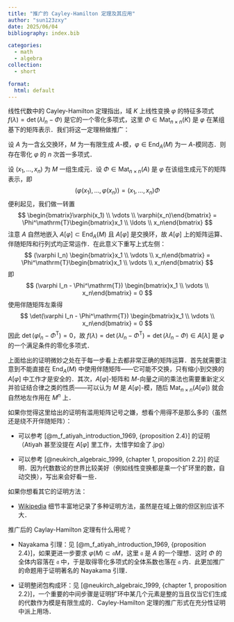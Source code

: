 ```yaml
---
title: "推广的 Cayley-Hamilton 定理及其应用"
author: "sun123zxy"
date: 2025/06/04
bibliography: index.bib

categories:
  - math
  - algebra
collection:
  - short

format:
  html: default
---
```


\newcommand{\End}{\operatorname{End}}
\newcommand{\diag}{\operatorname{diag}}
\newcommand{\Mat}{\operatorname{Mat}}
\newcommand{\injto}{\hookrightarrow}
\newcommand{\T}{\mathrm{T}}

线性代数中的 Cayley-Hamilton 定理指出，域 $K$ 上线性变换 $\varphi$ 的特征多项式 $f(\lambda) = \det(\lambda I_n - \Phi)$ 是它的一个零化多项式，这里 $\Phi \in \Mat_{n \times n}(K)$ 是 $\varphi$ 在某组基下的矩阵表示．我们将这一定理稍做推广：

:::{#thm-cayley-hamilton}

设 $A$ 为一含幺交换环，$M$ 为一有限生成 $A$-模，$\varphi \in \End_A(M)$ 为一 $A$-模同态．则存在零化 $\varphi$ 的 $n$ 次首一多项式．
:::

:::{.proof}

设 $(x_1, \ldots, x_n)$ 为 $M$ 一组生成元．设 $\Phi \in \Mat_{n \times n}(A)$ 是 $\varphi$ 在该组生成元下的矩阵表示，即
$$
(\varphi(x_1), \ldots, \varphi(x_n)) = (x_1, \ldots, x_n) \Phi
$$
便利起见，我们做一转置
$$
\begin{bmatrix}\varphi(x_1) \\ \vdots \\ \varphi(x_n)\end{bmatrix} = \Phi^\T \begin{bmatrix}x_1 \\ \ldots \\ x_n\end{bmatrix}
$$
注意 $A$ 自然地嵌入 $A[\varphi] \subset \End_A(M)$ 且 $A[\varphi]$ 是交换环，故 $A[\varphi]$ 上的矩阵运算、伴随矩阵和行列式均正常运作．在此意义下重写上式左侧：
$$
(\varphi I_n) \begin{bmatrix}x_1 \\ \vdots \\ x_n\end{bmatrix} = \Phi^\T \begin{bmatrix}x_1 \\ \vdots \\ x_n\end{bmatrix}
$$
即
$$
(\varphi I_n - \Phi^\T) \begin{bmatrix}x_1 \\ \vdots \\ x_n\end{bmatrix} = 0
$$
使用伴随矩阵左乘得
$$
\det(\varphi I_n - \Phi^\T) \begin{bmatrix}x_1 \\ \vdots \\ x_n\end{bmatrix} = 0
$$
因此 $\det(\varphi I_n - \Phi^\T) = 0$，故 $f(\lambda) = \det(\lambda I_n - \Phi^\T) = \det(\lambda I_n - \Phi) \in A[\lambda]$ 是 $\varphi$ 的一个满足条件的零化多项式．
:::

:::{.remark}

上面给出的证明微妙之处在于每一步看上去都非常正确的矩阵运算．首先就需要注意到不能直接在 $\End_A(M)$ 中使用伴随矩阵——它可能不交换，只有缩小到交换的 $A[\varphi]$ 中工作才是安全的．其次，$A[\varphi]$-矩阵和 $M$-向量之间的乘法也需要重新定义并验证结合律之类的性质——可以认为 $M$ 是 $A[\varphi]$-模，随后 $\Mat_{n\times n}(A[\varphi])$ 就会自然地左作用在 $M^n$ 上．
:::

:::{.remark}

如果你觉得这里给出的证明有滥用矩阵记号之嫌，想看个用得不是那么多的（虽然还是绕不开伴随矩阵）：

- 可以参考 [@m_f_atiyah_introduction_1969, {proposition 2.4}] 的证明（Atiyah 甚至没提在 $A[\varphi]$ 里工作，太惜字如金了.jpg）

- 可以参考 [@neukirch_algebraic_1999, {chapter 1, proposition 2.2}] 的证明．因为代数数论的世界比较美好（例如线性变换都是乘一个扩环里的数，自动交换），写出来会好看一些．

如果你想看其它的证明方法：

- [Wikipedia](https://en.wikipedia.org/wiki/Cayley%E2%80%93Hamilton_theorem) 细节丰富地记录了多种证明方法，虽然是在域上做的但区别应该不大．
:::

推广后的 Caylay-Hamilton 定理有什么用呢？

- Nayakama 引理：见 [@m_f_atiyah_introduction_1969, {proposition 2.4}]，如果更进一步要求 $\varphi (M) \subset \mathfrak a M$，这里 $\mathfrak a$ 是 $A$ 的一个理想．这时 $\Phi$ 的全体内容落在 $\mathfrak a$ 中，于是取得零化多项式的全体系数也落在 $\mathfrak a$ 内．此更加推广的命题用于证明著名的 Nayakama 引理．

- 证明整闭包构成环：见 [@neukirch_algebraic_1999, {chapter 1, proposition 2.2}]，一个重要的中间步骤是证明扩环中某几个元素是整的当且仅当它们生成的代数作为模是有限生成的．Cayley-Hamilton 定理的推广形式在充分性证明中派上用场．